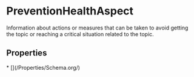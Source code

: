 
# PreventionHealthAspect

Information about actions or measures that can be taken to avoid getting the topic or reaching a critical situation related to the topic.

## Properties

<Grid>
* [](/Properties/Schema.org/)

</Grid>

